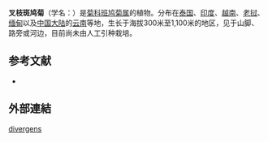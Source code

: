 {{Speciesbox
 | genus = Vernonia
| species = divergens
 | authority = (DC.) Edgew.
}}

'''叉枝斑鸠菊'''（学名：{{lang|la|''Vernonia divergens''}}）是[[菊科|菊科]][[班鸠菊属|班鸠菊属]]的植物。分布在[[泰国|泰国]]、[[印度|印度]]、[[越南|越南]]、[[老挝|老挝]]、[[缅甸|缅甸]]以及[[中国大陆|中国大陆]]的[[云南|云南]]等地，生长于海拔300米至1,100米的地区，见于山脚、路旁或河边，目前尚未由人工引种栽培。

== 参考文献 ==
<div class="references-small">
* {{cite web| url =http://www.bioinfo.cn/db05/KmzwSpecies.php?action=view&id=6047| title =叉枝斑鸠菊| work =《中国高等植物数据库全库》| publisher =中国科学院微生物研究所| author =昆明植物研究所| accessdate =2009-02-25| deadurl =yes| archiveurl =https://web.archive.org/web/20160305025413/http://www.bioinfo.cn/db05/KmzwSpecies.php?action=view&id=6047| archivedate =2016-03-05}}
</div>
==外部連結==
{{Taxonbar}}

[[Category:斑鸠菊属|divergens]]


{{植物小作品}}